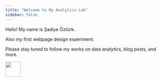 ```yaml
---
title: "Welcome to My Analytics Lab"
sidebar: false 
---
```


Hello! My name is Şadiye Öztürk.

Also my first webpage design experiment.

Please stay tuned to follow my works on data analytics, blog posts, and more.

![](images/whale27.webp){fig-align="left" width="48"}


